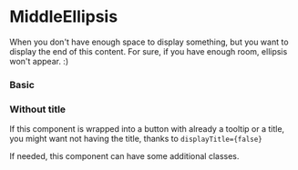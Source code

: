 
# MiddleEllipsis

When you don't have enough space to display something, but you want to display the end of this content. For sure, if you have enough room, ellipsis won't appear. :)

### Basic

<Canvas withSource="open">
    <Story id="components-middleellipsis--basic" />
</Canvas>

### Without title

If this component is wrapped into a button with already a tooltip or a title, you might want not having the title, thanks to `displayTitle={false}`

<Canvas>
    <Story id="components-middleellipsis--title" />
</Canvas>

If needed, this component can have some additional classes.

<Canvas withSource="open">
    <Story id="components-middleellipsis--classes" />
</Canvas>

<ArgsTable of={MiddleEllipsis} />
